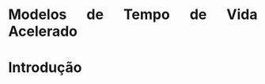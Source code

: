 ```{=html}
<style>
  body{text-align: justify}
</style>
```

:::: progress
:::: {.progress-bar style="width: 100%;"}
::::
::::

# Modelos de Tempo de Vida Acelerado

# Introdução



:::: progress
:::: {.progress-bar style="width: 100%;"}
::::
::::
